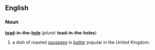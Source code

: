 ==English==
===Noun===
'''[[toad]]-in-the-[[hole]]''' (''plural'': '''toad-in-the-holes''')

#a dish of roasted [[sausage]]s in [[batter]] popular in the United Kingdom.